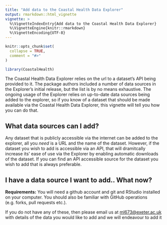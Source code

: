 ```yaml
---
title: "Add data to the Coastal Health Data Explorer"
output: rmarkdown::html_vignette
vignette: >
  %\VignetteIndexEntry{Add data to the Coastal Health Data Explorer}
  %\VignetteEngine{knitr::rmarkdown}
  %\VignetteEncoding{UTF-8}
---
```


```r
knitr::opts_chunk$set(
  collapse = TRUE,
  comment = "#>"
)
```

```r
library(CoastalHealth)
```

The Coastal Health Data Explorer relies on the url to a dataset's API being provided to it. The package authors included a number of data sources in the Explorer's initial release, but the list is by no means exhaustive. The ongoing usage of the Explorer relies on up-to-date data sources being added to the explorer, so if you know of a dataset that should be made available via the Coastal Health Data Explorer, this vignette will tell you how you can do that.

## What data sources can I add?

Any dataset that is publicly accessible via the internet can be added to the explorer, all you *need* is a URL and the name of the dataset. However, if the dataset you wish to add is accessible via an API, that will dramitcally increase its' ease of use via the Explorer by enabling automatic downloads of the dataset. If you can find an API accessible source for the dataset you wish to add that is always preferable.

## I have a data source I want to add.. What now?

**Requirements:** You will need a github account and git and RStudio installed on your computer. You should also be familiar with GitHub operations (e.g. forks, pull requests etc.). 

If you do not have any of these, then please email us at [ml673@exeter.ac.uk](mailto:ml673@exeter.ac.uk) with details of the data you would like to add and we will endeavour to add it as soon as possible.

If you are conformtable using Git pull requests, you can use them to add data to the explorer. You will need to make changes to the following files:

#### inst/extdata/layer_urls.csv
* *name:* The name of the data source you want to add (e.g. 'Marine currents' or 'Agricultural intensity').
* *id:* An easy to understand id for the layer. This will be the variable name of the data layer when loaded into the user's R session and must not contain any spaces or start with a number. It must also be unique, please check it does not match an existing id.
* *url:* An API or browser download URL for the data source. If your dataset is accessible via API and can be loaded with `sf::read_sf()` directly, this URL should be in the correct format to do that. The only caveat to this is when the API allows for spatial filtering via lat/lon bounding coordinates or temporal filtering via start and end dates. In these cases the values should be omitted and replaced with curly brackets `{}` enclosing the variable name. The format for variable names is given in the documentation for the `process_url()` function (R/mod_layerpopup_fct_createtable.R).
* *source:* A URL to the source webpage for the dataset. When clicked this url should lead directly to the data's 'homepage'. For example, for the 'National Parks' layer, we provide [this URL](https://naturalengland-defra.opendata.arcgis.com/datasets/Defra::national-parks-england/about).
* *sf_comptabile:* T/F, is the 'url' provided compatible with `sf::read_sf()` once any {} have been processed.
* *browser_compatible:* T/F, is the 'url' provided compatible with web browser download. i.e. if the link is clicked or pasted into a web browser is the dataset instantly downloaded.
* *spatial_filtering:* T/F, does the API url allow for spatial filtering of the dataset.
* *temporal_filtering:* T/F, does the API url allow for temporal filtering of the dataset.

#### inst/extdata/data_structure.yaml
* This yaml file provides the structure for the data selection tree seen in the app's sidebar. As such all data layers present must be added to it. The data is structured as follows:
 
```{}
.
├── Spatial
├── Marine
│   ├── Physical properties
│   │   ├── Benthic
│   │   └── Pelagic
│   ├── Biota
│   │   ├── Benthic
│   │   └── Pelagic
│   └── Human influences
├── Land
│   ├── Physical properties
│   ├── Biota
│   └── Human influences
├── River
│   ├── Physical properties
│   ├── Biota
│   └── Human influences
└── Management areas
```

* Within the yaml file, keys that are followed by `""` indicate the names of available data layers in their respective category. In order to add your file you should go to the correct category add the name of the file **exactly** as it appears in the *name* column of the 'layer_urls.csv' file (see above), followed by a colon and empty double quotation marks (`""`).
* If needed you can other categories/subcategories to the yaml file but please keep this to a minimum.
 
Once you have edited these two files, save them and test the changes locally to see if the layer displays correctly in the selection menu and can be downloaded as intended. Once you are happy submit a Pull Request on GitHub and we will integrate your additions as quickly as possible.

## Other changes

We welcome any changes/suggestions you may want to make regarding the broader features of the app outside of simply adding new data sources. Please submit a GitHub issue or contact us via email ([ml673@exeter.ac.uk](mailto:ml673@exeter.ac.uk)) with your thoughts.
